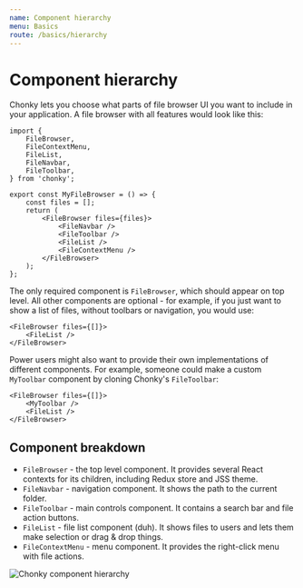 ```yaml
---
name: Component hierarchy
menu: Basics
route: /basics/hierarchy
---
```



# Component hierarchy

Chonky lets you choose what parts of file browser UI you want to include in your
application. A file browser with all features would look like this:

```tsx
import {
    FileBrowser,
    FileContextMenu,
    FileList,
    FileNavbar,
    FileToolbar,
} from 'chonky';

export const MyFileBrowser = () => {
    const files = [];
    return (
        <FileBrowser files={files}>
            <FileNavbar />
            <FileToolbar />
            <FileList />
            <FileContextMenu />
        </FileBrowser>
    );
};
```

The only required component is `FileBrowser`, which should appear on top level. All
other components are optional - for example, if you just want to show a list of files,
without toolbars or navigation, you would use:

```tsx
<FileBrowser files={[]}>
    <FileList />
</FileBrowser>
```

Power users might also want to provide their own implementations of different
components. For example, someone could make a custom `MyToolbar` component by cloning
Chonky's `FileToolbar`:

```tsx
<FileBrowser files={[]}>
    <MyToolbar />
    <FileList />
</FileBrowser>
```

## Component breakdown

-   `FileBrowser` - the top level component. It provides several React contexts for
    its children, including Redux store and JSS theme.
-   `FileNavbar` - navigation component. It shows the path to the current folder.
-   `FileToolbar` - main controls component. It contains a search bar and file action
    buttons.
-   `FileList` - file list component (duh). It shows files to users and lets them
    make selection or drag & drop things.
-   `FileContextMenu` - menu component. It provides the right-click menu with file
    actions.

<img src={breakdownImage} alt="Chonky component hierarchy" />
